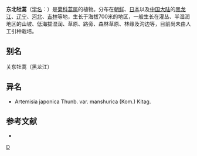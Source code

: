 {{Speciesbox
| taxon = Artemisia manshurica
| binomial_authority = (Kom.) Komar.
}}

'''东北牡蒿'''（[[学名|学名]]：{{lang|la|''Artemisia manshurica''}}）是[[菊科|菊科]][[蒿属|蒿属]]的植物。分布在[[朝鲜|朝鲜]]、[[日本|日本]]以及[[中国大陆|中国大陆]]的[[黑龙江|黑龙江]]、[[辽宁|辽宁]]、[[河北|河北]]、[[吉林|吉林]]等地，生长于海拔700米的地区，一般生长在灌丛、半湿润地区的山坡、低海拔湿润、草原、路旁、森林草原、林缘及沟边等，目前尚未由人工引种栽培。

== 别名 ==
关东牡蒿（黑龙江）

== 异名 ==
* Artemisia japonica Thunb. var. manshurica (Kom.) Kitag.

== 参考文献 ==
<div class="references-small">
* {{cite web| url =http://www.bioinfo.cn/db05/KmzwSpecies.php?action=view&id=4132| title =东北牡蒿| work =《中国高等植物数据库全库》| publisher =中国科学院微生物研究所| author =昆明植物研究所| accessdate =2009-02-24| deadurl =yes| archiveurl =https://web.archive.org/web/20160305020735/http://www.bioinfo.cn/db05/KmzwSpecies.php?action=view&id=4132| archivedate =2016-03-05}}
</div>
{{Taxonbar|from=Q10869600}}

[[Category:蒿属|D]]